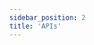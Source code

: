 ```yaml
---
sidebar_position: 2
title: 'APIs'
---
```



<div className=" grid grid-cols-2 gap-4">
  <ApiCard url="/docs/apis/ssi-sdk" name="SSI SDK - Go" />
  <ApiCard
    url="https://tbd54566975.github.io/dwn-sdk-js/
"
    name="DWN JavaScript SDK"
  />
  <ApiCard
    url="https://pkg.go.dev/github.com/tbd54566975/ssi-service
"
    name="SSI Service"
  />
</div>
